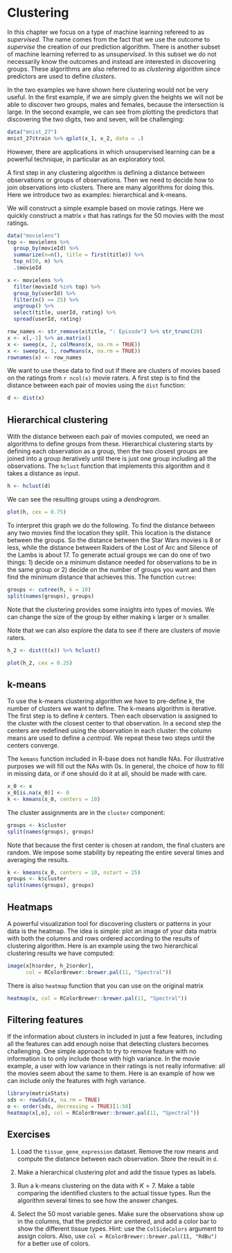 # Clustering {#clustering}

In this chapter we focus on a type of machine learning refereed to as _supervised_. The name comes from the fact that we use the outcome to _supervise_ the creation of our prediction algorithm. There is another subset of machine learning referred to as _unsupervised_. In this subset we do not necessarily know the outcomes and instead are interested in discovering groups. These algorithms are also referred to as _clustering_ algorithm since predictors are used to define _clusters_. 

In the two examples we have shown here clustering would not be very useful. In the first example, if we are simply given the heights we will not be able to discover two groups, males and females, because the intersection is large. In the second example, we can see from plotting the predictors that discovering the two digits, two and seven, will be challenging:

```r
data("mnist_27")
mnist_27$train %>% qplot(x_1, x_2, data = .)
```

However, there are applications in which unsupervised learning can be a powerful technique, in particular as an exploratory tool. 

A first step in any clustering algorithm is defining a distance between observations or groups of observations. Then we need to decide how to join observations into clusters. There are many algorithms for doing this. Here we introduce two as examples: hierarchical and k-means.

We will construct a simple example based on movie ratings. Here we quickly construct a matrix `x` that has ratings for the 50 movies with the most ratings.

```r
data("movielens")
top <- movielens %>%
  group_by(movieId) %>%
  summarize(n=n(), title = first(title)) %>%
  top_n(50, n) %>%
  .$movieId

x <- movielens %>% 
  filter(movieId %in% top) %>%
  group_by(userId) %>%
  filter(n() >= 25) %>%
  ungroup() %>% 
  select(title, userId, rating) %>%
  spread(userId, rating)

row_names <- str_remove(x$title, ": Episode") %>% str_trunc(20)
x <- x[,-1] %>% as.matrix()
x <- sweep(x, 2, colMeans(x, na.rm = TRUE))
x <- sweep(x, 1, rowMeans(x, na.rm = TRUE))
rownames(x) <- row_names
```

We want to use these data to find out if there are clusters of movies based on the ratings from  `r ncol(x)` movie raters. A first step is to find the distance between each pair of movies using the `dist` function: 

```r
d <- dist(x)
```

## Hierarchical clustering

With the distance between each pair of movies computed, we need  an algorithms to define groups from these. Hierarchical clustering starts by defining each observation as a group, then the two closest groups are joined into a group iteratively until there is just one group including all the observations. The `hclust` function that implements this algorithm and it takes a distance as input.

```r
h <- hclust(d)
```

We can see the resulting groups using a _dendrogram_. 

```r
plot(h, cex = 0.75)
```

To interpret this graph we do the following. To find the distance between any two movies find the location they split. This location is the distance between the groups. So the distance between the Star Wars movies is 8 or less, while the distance between Raiders of the Lost of Arc and Silence of the Lambs is about 17. To generate actual groups we can do one of two things: 1) decide on a minimum distance needed for observations to be in the same group or 2) decide on the number of groups you want and then find the minimum distance that achieves this. The function `cutree`:

```r
groups <- cutree(h, k = 10)
split(names(groups), groups)
```

Note that the clustering provides some insights into types of movies.
We can change the size of the group by either making `k` larger or `h` smaller.

Note that we can also explore the data to see if there are clusters of movie raters.

```r
h_2 <- dist(t(x)) %>% hclust()
```

```r
plot(h_2, cex = 0.25)
```


## k-means

To use the k-means clustering algorithm we have to pre-define $k$, the number of clusters we want to define. The k-means algorithm is iterative.
The first step is to define $k$ centers. Then each observation is assigned to the cluster with the closest center to that observation. In a second step the centers are redefined using the observation in each cluster: the column means are used to define a _centroid_. We repeat these two steps until the centers converge.

The `kemans` function included in R-base does not handle NAs. For illustrative purposes we will fill out the NAs with 0s. In general, the choice of how to fill in missing data, or if one should do it at all, should be made with care.

```r
x_0 <- x
x_0[is.na(x_0)] <- 0
k <- kmeans(x_0, centers = 10)
```

The cluster assignments are in the `cluster` component:

```r
groups <- k$cluster
split(names(groups), groups)
```

Note that because the first center is chosen at random, the final clusters are random. We impose some stability by repeating the entire several times and averaging the results.

```r
k <- kmeans(x_0, centers = 10, nstart = 25)
groups <- k$cluster
split(names(groups), groups)
```


## Heatmaps

A powerful visualization tool for discovering clusters or patterns in your data is the heatmap. The idea is simple: plot an image of your data matrix with both the columns and rows ordered according to the results of clustering algorithm. Here is an example using the two hierarchical clustering results we have computed:

```r
image(x[h$order, h_2$order], 
      col = RColorBrewer::brewer.pal(11, "Spectral"))
```

There is also `heatmap` function that you can use on the original matrix

```r
heatmap(x, col = RColorBrewer::brewer.pal(11, "Spectral"))
```

## Filtering features

If the information about clusters in included in just a few features, including all the features can add enough noise that detecting clusters 
becomes challenging. One simple approach to try to remove feature with no information is to only include those with high variance. In the movie example, a user with low variance in their ratings is not really informative: all the movies seem about the same to them. Here is an example of how we can include only the features with high variance.

```r
library(matrixStats)
sds <- rowSds(x, na.rm = TRUE)
o <- order(sds, decreasing = TRUE)[1:50]
heatmap(x[,o], col = RColorBrewer::brewer.pal(11, "Spectral"))
```


## Exercises {-}

1. Load the `tissue_gene_expression` dataset. Remove the row means and compute the distance between each observation. Store the result in `d`.


2. Make a hierarchical clustering plot and add the tissue types as labels.


3. Run a k-means clustering on the data with $K=7$. Make a table comparing the identified clusters to the actual tissue types. Run the algorithm several times to see how the answer changes.


4. Select the 50 most variable genes. Make sure the observations show up in the columns, that the predictor are centered, and add a color bar to show the different tissue types. Hint: use the `ColSideColors` argument to assign colors. Also, use `col = RColorBrewer::brewer.pal(11, "RdBu")` for a better use of colors.

